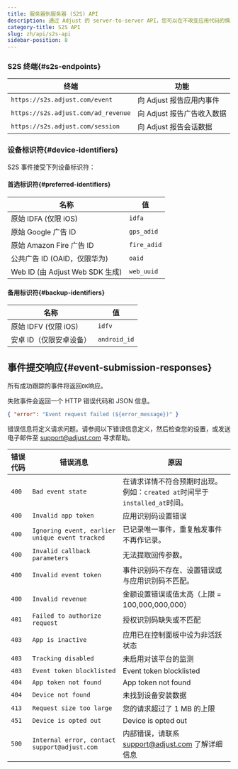 ```yaml
---
title: 服务器到服务器 (S2S) API
description: 通过 Adjust 的 server-to-server API，您可以在不改变应用代码的情况下将应用连接到 Adjust。
category-title: S2S API
slug: zh/api/s2s-api
sidebar-position: 8
---
```


### S2S 终端{#s2s-endpoints}

| 终端                                | 功能                       |
| ----------------------------------- | -------------------------- |
| `https://s2s.adjust.com/event`      | 向 Adjust 报告应用内事件   |
| `https://s2s.adjust.com/ad_revenue` | 向 Adjust 报告广告收入数据 |
| `https://s2s.adjust.com/session`    | 向 Adjust 报告会话数据     |

### 设备标识符{#device-identifiers}

S2S 事件接受下列设备标识符：

#### 首选标识符{#preferred-identifiers}

| 名称                              | 值          |
| --------------------------------- | ----------- |
| 原始 IDFA \(仅限 iOS\)            | `idfa`      |
| 原始 Google 广告 ID               | `gps_adid`  |
| 原始 Amazon Fire 广告 ID          | `fire_adid` |
| 公共广告 ID \(OAID，仅限华为\)    | `oaid`      |
| Web ID \(由 Adjust Web SDK 生成\) | `web_uuid`  |

#### 备用标识符{#backup-identifiers}

| 名称                    | 值           |
| ----------------------- | ------------ |
| 原始 IDFV \(仅限 iOS\)  | `idfv`       |
| 安卓 ID（仅限安卓设备） | `android_id` |

## 事件提交响应{#event-submission-responses}

所有成功跟踪的事件将返回`OK`响应。

失败事件会返回一个 HTTP 错误代码和 JSON 信息。

<CodeBlock title="错误响应">

```json
{ "error": "Event request failed (${error_message})" }
```

</CodeBlock>

错误信息将定义请求问题。请参阅以下错误信息定义，然后检查您的设置，或发送电子邮件至 [support@adjust.com](mailto:support@adjust.com) 寻求帮助。

| 错误代码 | 错误消息                                       | 原因                                                                       |
| -------- | ---------------------------------------------- | -------------------------------------------------------------------------- |
| `400`    | `Bad event state`                              | 在请求详情不符合预期时出现。例如：`created at`时间早于`installed_at`时间。 |
| `400`    | `Invalid app token`                            | 应用识别码设置错误                                                         |
| `400`    | `Ignoring event, earlier unique event tracked` | 已记录唯一事件，重复触发事件不再作记录。                                   |
| `400`    | `Invalid callback parameters`                  | 无法提取回传参数。                                                         |
| `400`    | `Invalid event token`                          | 事件识别码不存在、设置错误或与应用识别码不匹配。                           |
| `400`    | `Invalid revenue`                              | 金额设置错误或值太高（上限 = 100,000,000,000）                             |
| `401`    | `Failed to authorize request`                  | 授权识别码缺失或不匹配                                                     |
| `403`    | `App is inactive`                              | 应用已在控制面板中设为非活跃状态                                           |
| `403`    | `Tracking disabled`                            | 未启用对该平台的监测                                                       |
| `403`    | `Event token blocklisted`                      | Event token blocklisted                                                    |
| `404`    | `App token not found`                          | App token not found                                                        |
| `404`    | `Device not found`                             | 未找到设备安装数据                                                         |
| `413`    | `Request size too large`                       | 您的请求超过了 1 MB 的上限                                                 |
| `451`    | `Device is opted out`                          | Device is opted out                                                        |
| `500`    | `Internal error, contact support@adjust.com`   | 内部错误，请联系 support@adjust.com 了解详细信息                           |
